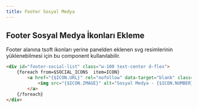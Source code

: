 ```yaml
---
title: Footer Sosyal Medya
---
```



## Footer Sosyal Medya İkonları Ekleme


Footer alanına tsoft ikonları yerine panelden eklenen svg resimlerinin yüklenebilmesi için bu component kullanılabilir.

```html title="smarty"
<div id="footer-social-list" class="w-100 text-center d-flex">
    {foreach from=$SOCIAL_ICONS  item=ICON}
        <a href="{$ICON.URL}" rel="nofollow" data-target="blank" class="d-flex align-items-center justify-content-center">
            <img src="{$ICON.IMAGE}" alt="Sosyal Medya - {$ICON.NUMBER}" />
        </a>
    {/foreach}        
</div>

```

